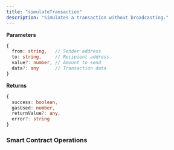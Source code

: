 ```yaml
---
title: "simulateTransaction"
description: "Simulates a transaction without broadcasting."
---
```


**Parameters**
```typescript
{
  from: string,   // Sender address
  to: string,     // Recipient address
  value?: number, // Amount to send
  data?: any      // Transaction data
}
```

**Returns**
```typescript
{
  success: boolean,
  gasUsed: number,
  returnValue?: any,
  error?: string
}
```

### Smart Contract Operations


